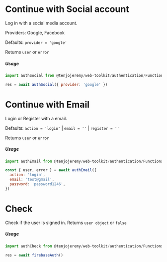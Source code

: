 
<Meta title='Auth|Firebase' />

# Continue with Social account

Log in with a social media account.

Providers: Google, Facebook

Defaults: `provider = 'google'`

Returns `user` or `error`

##### Usage

```js
import authSocial from @tenjojeremy/web-toolkit/authentication/Functions/Firebase/auth.social
```

```js
res = await authSocial({ provider: 'google' })
```

# Continue with Email

Login or Register with a email.

Defaults: `action = 'login'` | `email = ''` | `register = ''`

Returns `user` or `error`

##### Usage

```js
import authEmail from @tenjojeremy/web-toolkit/authentication/Functions/Firebase/auth.email
```

```js
const { user, error } = await authEmail({
  action: 'login',
  email: 'test@gmail',
  password: 'password1246',
})
```

# Check

Check if the user is signed in. Returns `user object` or `false`

##### Usage

```js
import authCheck from @tenjojeremy/web-toolkit/authentication/Functions/Firebase/auth.check
```

```js
res = await firebaseAuth()
```
